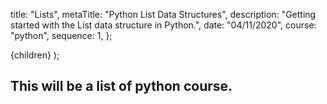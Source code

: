 
  title: "Lists",
  metaTitle: "Python List Data Structures",
  description: "Getting started with the List data structure in Python.",
  date: "04/11/2020",
  course: "python",
  sequence: 1,
};

  <CourseLayout meta={meta}>{children}</CourseLayout>
);

## This will be a list of python course.
